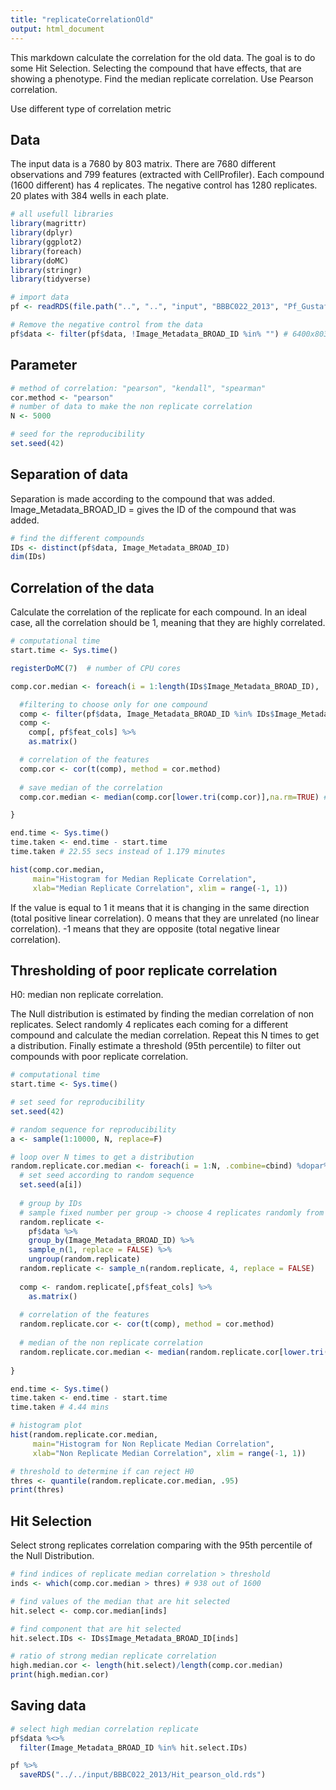 ```yaml
---
title: "replicateCorrelationOld"
output: html_document
---
```

This markdown calculate the correlation for the old data.
The goal is to do some Hit Selection. Selecting the compound that have effects, that are showing a phenotype.
Find the median replicate correlation.
Use Pearson correlation.

Use different type of correlation metric

## Data

The input data is a 7680 by 803 matrix.
There are 7680 different observations and 799 features (extracted with CellProfiler).
Each compound (1600 different) has 4 replicates. The negative control has 1280 replicates.
20 plates with 384 wells in each plate.

```r
# all usefull libraries
library(magrittr)
library(dplyr)
library(ggplot2)
library(foreach)
library(doMC)
library(stringr)
library(tidyverse)
```

```r
# import data
pf <- readRDS(file.path("..", "..", "input", "BBBC022_2013", "Pf_Gustafsdottir.rds")) # 7680x803

# Remove the negative control from the data
pf$data <- filter(pf$data, !Image_Metadata_BROAD_ID %in% "") # 6400x803

```

## Parameter
```r
# method of correlation: "pearson", "kendall", "spearman"
cor.method <- "pearson"
# number of data to make the non replicate correlation
N <- 5000

# seed for the reproducibility
set.seed(42)
```

## Separation of data

Separation is made according to the compound that was added.
Image_Metadata_BROAD_ID = gives the ID of the compound that was added.

```r
# find the different compounds
IDs <- distinct(pf$data, Image_Metadata_BROAD_ID)
dim(IDs)
```

## Correlation of the data

Calculate the correlation of the replicate for each compound.
In an ideal case, all the correlation should be 1, meaning that they are highly correlated.

```r
# computational time
start.time <- Sys.time()

registerDoMC(7)  # number of CPU cores  

comp.cor.median <- foreach(i = 1:length(IDs$Image_Metadata_BROAD_ID), .combine=cbind) %dopar% {

  #filtering to choose only for one compound
  comp <- filter(pf$data, Image_Metadata_BROAD_ID %in% IDs$Image_Metadata_BROAD_ID[i])
  comp <-
    comp[, pf$feat_cols] %>%
    as.matrix()

  # correlation of the features
  comp.cor <- cor(t(comp), method = cor.method)
  
  # save median of the correlation
  comp.cor.median <- median(comp.cor[lower.tri(comp.cor)],na.rm=TRUE) # 1600 values

}

end.time <- Sys.time()
time.taken <- end.time - start.time
time.taken # 22.55 secs instead of 1.179 minutes

hist(comp.cor.median,
     main="Histogram for Median Replicate Correlation",
     xlab="Median Replicate Correlation", xlim = range(-1, 1))
```

If the value is equal to 1 it means that it is changing in the same direction (total positive linear correlation). 
0 means that they are unrelated (no linear correlation). 
-1 means that they are opposite (total negative linear correlation).


## Thresholding of poor replicate correlation

H0: median non replicate correlation.

The Null distribution is estimated by finding the median correlation of non replicates. 
Select randomly 4 replicates each coming for a different compound and calculate the median correlation. 
Repeat this N times to get a distribution.
Finally estimate a threshold (95th percentile) to filter out compounds with poor replicate correlation.

```r
# computational time
start.time <- Sys.time()

# set seed for reproducibility
set.seed(42)

# random sequence for reproducibility
a <- sample(1:10000, N, replace=F)

# loop over N times to get a distribution
random.replicate.cor.median <- foreach(i = 1:N, .combine=cbind) %dopar% {
  # set seed according to random sequence
  set.seed(a[i])
  
  # group by IDs
  # sample fixed number per group -> choose 4 replicates randomly from different group
  random.replicate <- 
    pf$data %>% 
    group_by(Image_Metadata_BROAD_ID) %>% 
    sample_n(1, replace = FALSE) %>% 
    ungroup(random.replicate)
  random.replicate <- sample_n(random.replicate, 4, replace = FALSE)
  
  comp <- random.replicate[,pf$feat_cols] %>% 
    as.matrix()
  
  # correlation of the features
  random.replicate.cor <- cor(t(comp), method = cor.method)
  
  # median of the non replicate correlation
  random.replicate.cor.median <- median(random.replicate.cor[lower.tri(random.replicate.cor)],na.rm=TRUE) # vector length N
  
}

end.time <- Sys.time()
time.taken <- end.time - start.time
time.taken # 4.44 mins

# histogram plot
hist(random.replicate.cor.median,
     main="Histogram for Non Replicate Median Correlation",
     xlab="Non Replicate Median Correlation", xlim = range(-1, 1))

# threshold to determine if can reject H0
thres <- quantile(random.replicate.cor.median, .95)
print(thres)
```

## Hit Selection

Select strong replicates correlation comparing with the 95th percentile of the Null Distribution.

```r
# find indices of replicate median correlation > threshold
inds <- which(comp.cor.median > thres) # 938 out of 1600

# find values of the median that are hit selected
hit.select <- comp.cor.median[inds]

# find component that are hit selected
hit.select.IDs <- IDs$Image_Metadata_BROAD_ID[inds]

# ratio of strong median replicate correlation
high.median.cor <- length(hit.select)/length(comp.cor.median)
print(high.median.cor)

```

## Saving data

```r
# select high median correlation replicate 
pf$data %<>% 
  filter(Image_Metadata_BROAD_ID %in% hit.select.IDs)

pf %>%
  saveRDS("../../input/BBBC022_2013/Hit_pearson_old.rds")

```